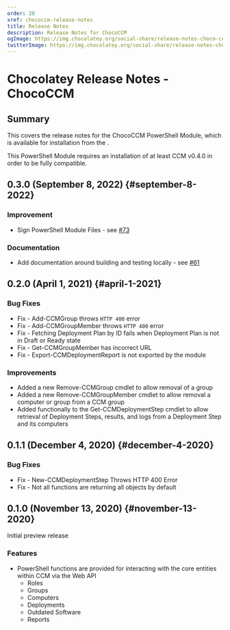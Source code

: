 ```yaml
---
order: 20
xref: chococcm-release-notes
title: Release Notes
description: Release Notes for ChocoCCM
ogImage: https://img.chocolatey.org/social-share/release-notes-choco-ccm-og.png
twitterImage: https://img.chocolatey.org/social-share/release-notes-choco-ccm-twitter.png
---
```


# Chocolatey Release Notes - ChocoCCM

## Summary

This covers the release notes for the ChocoCCM PowerShell Module, which is available for installation from the <Xref title="PowerShell Gallery](https://www.powershellgallery.com/packages/ChocoCCM). For more information, installation options, etc, please refer to [ChocoCCM" value="chococcm" />.

<Callout type="info">
    This PowerShell Module requires an installation of at least CCM v0.4.0 in order to be fully compatible.
</Callout>

## 0.3.0 (September 8, 2022) \{#september-8-2022}

### Improvement

- Sign PowerShell Module Files - see [#73](https://github.com/chocolatey/ChocoCCM/issues/73)

### Documentation

- Add documentation around building and testing locally - see [#61](https://github.com/chocolatey/ChocoCCM/issues/61)

## 0.2.0 (April 1, 2021) \{#april-1-2021}

### Bug Fixes

- Fix - Add-CCMGroup throws `HTTP 400` error
- Fix - Add-CCMGroupMember throws `HTTP 400` error
- Fix - Fetching Deployment Plan by ID fails when Deployment Plan is not in Draft or Ready state
- Fix - Get-CCMGroupMember has incorrect URL
- Fix - Export-CCMDeploymentReport is not exported by the module

### Improvements

- Added a new Remove-CCMGroup cmdlet to allow removal of a group
- Added a new Remove-CCMGroupMember cmdlet to allow removal a computer or group from a CCM group
- Added functionally to the Get-CCMDeploymentStep cmdlet to allow retrieval of Deployment Steps, results, and logs from a Deployment Step and its computers

## 0.1.1 (December 4, 2020) \{#december-4-2020}

### Bug Fixes

- Fix - New-CCMDeploymentStep Throws HTTP 400 Error
- Fix - Not all functions are returning all objects by default

## 0.1.0 (November 13, 2020) \{#november-13-2020}

Initial preview release

### Features

- PowerShell functions are provided for interacting with the core entities within CCM via the Web API
  - Roles
  - Groups
  - Computers
  - Deployments
  - Outdated Software
  - Reports
